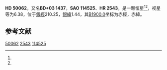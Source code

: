 {{Starbox begin
| name = HD 50062
}}
{{Starbox observe
| epoch = [[J2000.0|J2000.0]]
| constell = {{星座名待查}}<ref name=SIMBAD>{{cite web
 | url=http://simbad.u-strasbg.fr/simbad/sim-id?Ident=HR+2543
 | title=Pulsating variable Star
 | publisher=Centre de Données astronomiques de Strasbourg
 | work=SIMBAD
 | accessdate=2012-07-13
 | archive-date=2016-03-16
 | archive-url=https://web.archive.org/web/20160316195435/http://simbad.u-strasbg.fr/simbad/sim-id?Ident=HR+2543
 | dead-url=no
 }}</ref><ref name=DATA>{{cite web
 | url=http://vizier.u-strasbg.fr/viz-bin/VizieR-5?-out.add=.&-source=5050&-corr=PK=HR&-out.max=9999&HR=2543
 | title=VizieR Detailed Page
 | accessdate=2012-07-13
 | archive-date=2019-02-16
 | archive-url=https://web.archive.org/web/20190216113428/http://vizier.u-strasbg.fr/viz-bin/VizieR-5?-out.add=.&-source=5050&-corr=PK=HR&-out.max=9999&HR=2543
 | dead-url=no
 }}</ref>
| 星官 = 
| ra = {{RA|6|51|39.3}}<ref name=SIMBAD /><ref name=DATA />
| dec = {{DEC|+3|2|30}}<ref name=SIMBAD /><ref name=DATA />
| appmag_v = 6.38<ref name=SIMBAD /><ref name=DATA />
}}
{{Starbox character
| class = A2V s<ref name=SIMBAD /><ref name=DATA />
| b-v = 0.04<ref name=SIMBAD /><ref name=DATA />
| u-b = 0.09<ref name=SIMBAD /><ref name=DATA />
| r-i = <ref name=SIMBAD /><ref name=DATA />
| variable = 
}}
{{Starbox astrometry
| radial_v = 0.09
| prop_mo_ra = 24
| parallax = 
| p_error = 
}}
{{Starbox catalog
| names =BD+03 1437，[[SAO星表|SAO]] 114525，[[HD星表|HD]] 50062，[[HR星表|HR]] 2543}}
{{Starbox reference |Simbad=HR+2543}}
{{Starbox end}}

'''HD 50062'''，又名'''BD+03 1437'''，'''SAO 114525'''、'''HR 2543'''，是一颗恒星<ref name=SIMBAD /><ref name=DATA />，视星等为6.38，位于[[銀道座標系|銀經]]210.25，[[銀道座標系|銀緯]]1.44，其[[B1900.0|B1900.0]]坐标为赤經{{RA|6|46|24.9}}，赤緯{{DEC|+3|1.44|40}}。

== 参考文献 ==
{{reflist}}

{{star-stub}}

[[Category:HD和HDE天體|50062]]
[[Category:HR天體|2543]]
[[Category:SAO天體|114525]]